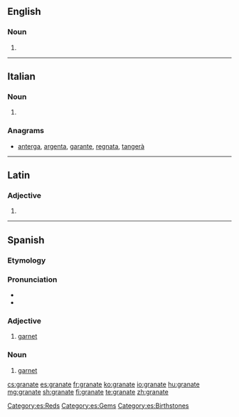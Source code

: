 ==English==

===Noun===
{{en-noun}}

# {{archaic form of|garnet|lang=en}}

{{Webster 1913}}

----

==Italian==

===Noun===
{{head|it|plural|g=f}}

# {{plural of|granata|lang=it}}

===Anagrams===
* [[anterga#Italian|anterga]], [[argenta#Italian|argenta]], [[garante#Italian|garante]], [[regnata#Italian|regnata]], [[tangerà#Italian|tangerà]]

----

==Latin==

===Adjective===
{{la-adj-form|granāte}}

# {{inflection of|granātus||voc|m|s|lang=la}}

----

==Spanish==
{{wikipedia|lang=es|Granate (mineral)}}
===Etymology===
{{rfe|lang=es}}

===Pronunciation===
* {{hyphenation|gra|na|te|lang=es}}
* {{IPA|/ɡɾa̠ˈna̠te̞/|lang=es}}

===Adjective===
{{es-adj}}

# [[garnet]]

===Noun===
{{es-noun|m}}

# [[garnet]] {{gloss|mineral, color}}

[[Category:es:Reds]]
[[Category:es:Gems]]
[[Category:es:Birthstones]]

[[cs:granate]]
[[es:granate]]
[[fr:granate]]
[[ko:granate]]
[[io:granate]]
[[hu:granate]]
[[mg:granate]]
[[sh:granate]]
[[fi:granate]]
[[te:granate]]
[[zh:granate]]